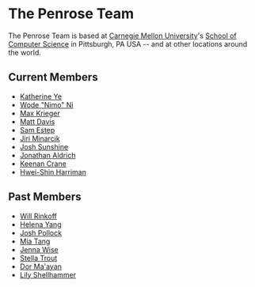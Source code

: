 # The Penrose Team #

The Penrose Team is  based at [Carnegie Mellon University](https://cmu.edu])'s [School of Computer Science](https://cs.cmu.edu) 
in Pittsburgh, PA USA -- and at other locations around the world.

## Current Members ##

- [Katherine Ye](https://www.cs.cmu.edu/~kqy/)  
- [Wode "Nimo" Ni](https://www.cs.cmu.edu/~woden/)
- [Max Krieger](http://a9.io/)
- [Matt Davis](https://cmumatt.github.io/)
- [Sam Estep](https://samestep.com/)
- [Jiri Minarcik](https://github.com/jiriminarcik)
- [Josh Sunshine](https://www.cs.cmu.edu/~jssunshi/)
- [Jonathan Aldrich](https://www.cs.cmu.edu/~./aldrich/)
- [Keenan Crane](https://www.cs.cmu.edu/~kmcrane/)
- [Hwei-Shin Harriman](https://hsharriman.github.io/)

## Past Members ##

- [Will Rinkoff](https://dsm0.github.io/)
- [Helena Yang](https://heleaf.me/)
- [Josh Pollock](https://joshmpollock.com/)
- [Mia Tang](https://mia-tang.com/#/)
- [Jenna Wise](https://www.cs.cmu.edu/~jlwise/)
- [Stella Trout](https://miyehn.me/)
- [Dor Ma'ayan](http://www.cs.technion.ac.il/people/dorma10/)
- [Lily Shellhammer](https://www.linkedin.com/in/lily-shellhammer-899b43105)
